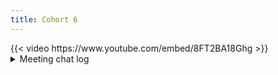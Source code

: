 ```yaml
---
title: Cohort 6
---
```

{{< video https://www.youtube.com/embed/8FT2BA18Ghg >}}
<details>
<summary> Meeting chat log </summary>
```
01:00:42	Trevin:	They just want to help you present that’s all
```
</details>
